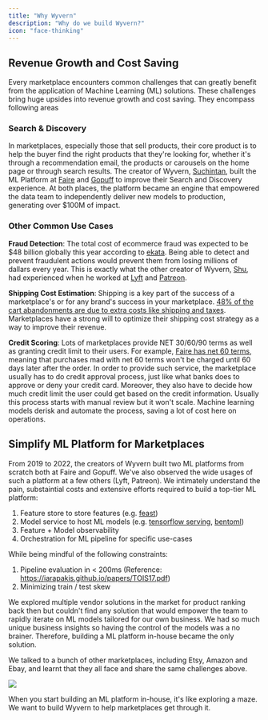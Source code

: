 ```yaml
---
title: "Why Wyvern"
description: "Why do we build Wyvern?"
icon: "face-thinking"
---
```


## Revenue Growth and Cost Saving

Every marketplace encounters common challenges that can greatly benefit from the application of Machine Learning (ML) solutions. These challenges bring huge upsides into revenue growth and cost saving. They encompass following areas

### Search & Discovery

In marketplaces, especially those that sell products, their core product is to help the buyer find the right products that they're looking for, whether it's through a recommendation email, the products or carousels on the home page or through search results. The creator of Wyvern, [Suchintan](https://www.linkedin.com/in/suchintansingh/), built the ML Platform at [Faire](https://www.faire.com/) and [Gopuff](https://www.gopuff.com/) to improve their Search and Discovery experience. At both places, the platform became an engine that empowered the data team to independently deliver new models to production, generating over \$100M of impact.

### Other Common Use Cases

**Fraud Detection**: The total cost of ecommerce fraud was expected to be \$48 billion globally this year according to [ekata](https://ekata.com/blog/ecommerce-fraud-trends-and-statistics-merchants-need-to-know-in-2023). Being able to detect and prevent fraudulent actions would prevent them from losing millions of dallars every year. This is exactly what the other creator of Wyvern, [Shu](https://www.linkedin.com/in/shuchang-zheng-76784958/), had experienced when he worked at [Lyft](https://www.lyft.com/) and [Patreon](https://www.patreon.com/).

**Shipping Cost Estimation**: Shipping is a key part of the success of a marketplace's or for any brand's success in your marketplace. [48% of the cart abandonments are due to extra costs like shipping and taxes](https://www.printful.com/blog/ecommerce-shipping-pricing). Marketplaces have a strong will to optimize their shipping cost strategy as a way to improve their revenue.

**Credit Scoring**: Lots of marketplaces provide NET 30/60/90 terms as well as granting credit limit to their users. For example, [Faire has net 60 terms](https://www.faire.com/net-terms), meaning that purchases mad with net 60 terms won't be charged until 60 days later after the order. In order to provide such service, the marketplace usually has to do credit approval process, just like what banks does to approve or deny your credit card. Moreover, they also have to decide how much credit limit the user could get based on the credit information. Usually this process starts with manual review but it won't scale. Machine learning models derisk and automate the process, saving a lot of cost here on operations.

## Simplify ML Platform for Marketplaces

From 2019 to 2022, the creators of Wyvern built two ML platforms from scratch both at Faire and Gopuff. We've also observed the wide usages of such a platform at a few others (Lyft, Patreon). We intimately understand the pain, substaintial costs and extensive efforts required to build a top-tier ML platform:

1. Feature store to store features (e.g. [feast](https://feast.dev/))
2. Model service to host ML models (e.g. [tensorflow serving](https://www.tensorflow.org/tfx/guide/serving), [bentoml](https://github.com/bentoml/BentoML))
3. Feature + Model observability
4. Orchestration for ML pipeline for specific use-cases

While being mindful of the following constraints:

1. Pipeline evaluation in < 200ms (Reference: https://iarapakis.github.io/papers/TOIS17.pdf)
2. Minimizing train / test skew

We explored multiple vendor solutions in the market for product ranking back then but couldn't find any solution that would empower the team to rapidly iterate on ML models tailored for our own business. We had so much unique business insights so having the control of the models was a no brainer. Therefore, building a ML platform in-house became the only solution.

We talked to a bunch of other marketplaces, including Etsy, Amazon and Ebay, and learnt that they all face and share the same challenges above.

<Frame>
  <img
    class="w-full h-full"
    src="https://media.giphy.com/media/zyqgoGEalDVu0/giphy.gif"
  />
</Frame>

When you start building an ML platform in-house, it's like exploring a maze. We want to build Wyvern to help marketplaces get through it.
